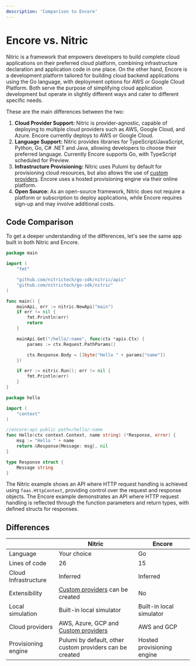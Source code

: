 ```yaml
---
description: 'Comparison to Encore'
---
```


# Encore vs. Nitric

Nitric is a framework that empowers developers to build complete cloud applications on their preferred cloud platform, combining infrastructure declaration and application code in one place. On the other hand, Encore is a development platform tailored for building cloud backend applications using the Go language, with deployment options for AWS or Google Cloud Platform. Both serve the purpose of simplifying cloud application development but operate in slightly different ways and cater to different specific needs.

These are the main differences between the two:

1. **Cloud Provider Support:** Nitric is provider-agnostic, capable of deploying to multiple cloud providers such as AWS, Google Cloud, and Azure. Encore currently deploys to AWS or Google Cloud.
2. **Language Support:** Nitric provides libraries for TypeScript/JavaScript, Python, Go, C# .NET and Java, allowing developers to choose their preferred language. Currently Encore supports Go, with TypeScript scheduled for Preview.
3. **Infrastructure Provisioning:** Nitric uses Pulumi by default for provisioning cloud resources, but also allows the use of [custom providers](/reference/providers/custom/building-custom-provider). Encore uses a hosted provisioning engine via their online platform.
4. **Open Source:** As an open-source framework, Nitric does not require a platform or subscription to deploy applications, while Encore requires sign-up and may involve additional costs.

## Code Comparison

To get a deeper understanding of the differences, let's see the same app built in both Nitric and Encore.

<CodeSwitcher compare>

```go {{title: 'Nitric', label: 'services/hello/main.go' }}
package main

import (
	"fmt"

	"github.com/nitrictech/go-sdk/nitric/apis"
	"github.com/nitrictech/go-sdk/nitric"
)

func main() {
	mainApi, err := nitric.NewApi("main")
	if err != nil {
		fmt.Println(err)
		return
	}

	mainApi.Get("/hello/:name", func(ctx *apis.Ctx) {
		params := ctx.Request.PathParams()

		ctx.Response.Body = []byte("Hello " + params["name"])
	})

	if err := nitric.Run(); err != nil {
		fmt.Println(err)
	}
}
```

```go {{title: 'Encore', label: 'hello.go'}}
package hello

import (
	"context"
)

//encore:api public path=/hello/:name
func Hello(ctx context.Context, name string) (*Response, error) {
	msg := "Hello " + name
	return &Response{Message: msg}, nil
}

type Response struct {
	Message string
}
```

</CodeSwitcher>

The Nitric example shows an API where HTTP request handling is achieved using `faas.HttpContext`, providing control over the request and response objects. The Encore example demonstrates an API where HTTP request handling is reflected through the function parameters and return types, with defined structs for responses.

## Differences

|                      | Nitric                                                                                       | Encore                     |
| -------------------- | -------------------------------------------------------------------------------------------- | -------------------------- |
| Language             | Your choice                                                                                  | Go                         |
| Lines of code        | 26                                                                                           | 15                         |
| Cloud Infrastructure | Inferred                                                                                     | Inferred                   |
| Extensibility        | [Custom providers](/reference/providers/custom/building-custom-provider) can be created      | No                         |
| Local simulation     | Built-in local simulator                                                                     | Built-in local simulator   |
| Cloud providers      | AWS, Azure, GCP and [Custom providers](/reference/providers/custom/building-custom-provider) | AWS and GCP                |
| Provisioning engine  | Pulumi by default, other custom providers can be created                                     | Hosted provisioning engine |
